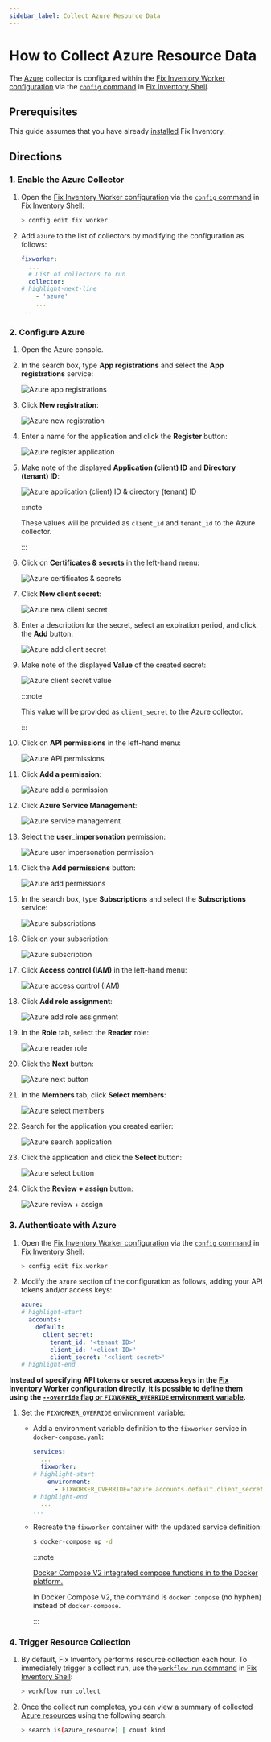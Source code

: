 ```yaml
---
sidebar_label: Collect Azure Resource Data
---
```


# How to Collect Azure Resource Data

The [Azure](../../../reference/unified-data-model/azure.mdx) collector is configured within the [Fix Inventory Worker configuration](../../../reference/configuration/index.mdx) via the [`config` command](../../../reference/cli/config/index.mdx) in [Fix Inventory Shell](../../../reference/components/shell.mdx).

## Prerequisites

This guide assumes that you have already [installed](../../../getting-started/install/index.mdx) Fix Inventory.

## Directions

### 1. Enable the Azure Collector

1.  Open the [Fix Inventory Worker configuration](../../../reference/configuration/index.mdx) via the [`config` command](../../../reference/cli/config) in [Fix Inventory Shell](../../../reference/components/shell):

    ```bash
    > config edit fix.worker
    ```

2.  Add `azure` to the list of collectors by modifying the configuration as follows:

    ```yaml
    fixworker:
      ...
      # List of collectors to run
      collector:
    # highlight-next-line
        - 'azure'
        ...
    ...
    ```

### 2. Configure Azure

1.  Open the Azure console.

2.  In the search box, type **App registrations** and select the **App registrations** service:

    ![Azure app registrations](./img/app-registrations.png)

3.  Click **New registration**:

    ![Azure new registration](./img/new-registration.png)

4.  Enter a name for the application and click the **Register** button:

    ![Azure register application](./img/register-application.png)

5.  Make note of the displayed **Application (client) ID** and **Directory (tenant) ID**:

    ![Azure application (client) ID & directory (tenant) ID](./img/app-essentials.png)

    :::note

    These values will be provided as `client_id` and `tenant_id` to the Azure collector.

    :::

6.  Click on **Certificates & secrets** in the left-hand menu:

    ![Azure certificates & secrets](./img/certificates-secrets.png)

7.  Click **New client secret**:

    ![Azure new client secret](./img/new-client-secret.png)

8.  Enter a description for the secret, select an expiration period, and click the **Add** button:

    ![Azure add client secret](./img/add-client-secret.png)

9.  Make note of the displayed **Value** of the created secret:

    ![Azure client secret value](./img/client-secret-value.png)

    :::note

    This value will be provided as `client_secret` to the Azure collector.

    :::

10. Click on **API permissions** in the left-hand menu:

    ![Azure API permissions](./img/api-permissions.png)

11. Click **Add a permission**:

    ![Azure add a permission](./img/add-permission.png)

12. Click **Azure Service Management**:

    ![Azure service management](./img/service-management.png)

13. Select the **user_impersonation** permission:

    ![Azure user impersonation permission](./img/user-impersonation.png)

14. Click the **Add permissions** button:

    ![Azure add permissions](./img/add-permissions.png)

15. In the search box, type **Subscriptions** and select the **Subscriptions** service:

    ![Azure subscriptions](./img/subscriptions.png)

16. Click on your subscription:

    ![Azure subscription](./img/subscription.png)

17. Click **Access control (IAM)** in the left-hand menu:

    ![Azure access control (IAM)](./img/access-control.png)

18. Click **Add role assignment**:

    ![Azure add role assignment](./img/add-role-assignment.png)

19. In the **Role** tab, select the **Reader** role:

    ![Azure reader role](./img/reader-role.png)

20. Click the **Next** button:

    ![Azure next button](./img/next-button.png)

21. In the **Members** tab, click **Select members**:

    ![Azure select members](./img/role-assignment-members.png)

22. Search for the application you created earlier:

    ![Azure search application](./img/select-members-search.png)

23. Click the application and click the **Select** button:

    ![Azure select button](./img/select-members.png)

24. Click the **Review + assign** button:

    ![Azure review + assign](./img/review-assign.png)

### 3. Authenticate with Azure

<Tabs>
<TabItem value="configuration" label="Fix Inventory Worker Configuration">

1.  Open the [Fix Inventory Worker configuration](../../../reference/configuration/index.mdx) via the [`config` command](../../../reference/cli/config) in [Fix Inventory Shell](../../../reference/components/shell):

    ```bash
    > config edit fix.worker
    ```

2.  Modify the `azure` section of the configuration as follows, adding your API tokens and/or access keys:

    ```yaml
    azure:
    # highlight-start
      accounts:
        default:
          client_secret:
            tenant_id: '<tenant ID>'
            client_id: '<client ID>'
            client_secret: '<client secret>'
    # highlight-end
    ```

</TabItem>
<TabItem value="environment" label="Environment Variables">

**Instead of specifying API tokens or secret access keys in the [Fix Inventory Worker configuration](../../../reference/configuration/index.mdx) directly, it is possible to define them using the [`--override` flag or `FIXWORKER_OVERRIDE` environment variable](../../../reference/configuration/index.mdx#overriding-individual-properties).**

1.  Set the `FIXWORKER_OVERRIDE` environment variable:

    - Add a environment variable definition to the `fixworker` service in `docker-compose.yaml`:

      ```yaml title="docker-compose.yaml"
      services:
        ...
        fixworker:
      # highlight-start
          environment:
            - FIXWORKER_OVERRIDE="azure.accounts.default.client_secret.tenant_id=<tenant ID> azure.accounts.default.client_secret.client_id=<client ID> azure.accounts.default.client_secret.client_secret=<client secret>"
      # highlight-end
        ...
      ...
      ```

    - Recreate the `fixworker` container with the updated service definition:

      ```bash
      $ docker-compose up -d
      ```

      :::note

      [Docker Compose V2 integrated compose functions in to the Docker platform.](https://docs.docker.com/compose/#compose-v2-and-the-new-docker-compose-command)

      In Docker Compose V2, the command is `docker compose` (no hyphen) instead of `docker-compose`.

      :::

</TabItem>
</Tabs>

### 4. Trigger Resource Collection

1.  By default, Fix Inventory performs resource collection each hour. To immediately trigger a collect run, use the [`workflow run` command](../../../reference/cli/workflow/run.mdx) in [Fix Inventory Shell](../../../reference/components/shell):

    ```bash
    > workflow run collect
    ```

2.  Once the collect run completes, you can view a summary of collected [Azure resources](../../../reference/unified-data-model/azure.mdx) using the following search:

    ```bash
    > search is(azure_resource) | count kind
    ```
